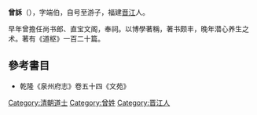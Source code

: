 '''曾訸'''（{{bd|?||?|}}），字端伯，自号至游子，福建[[晋江|晋江]]人。

早年曾擔任尚书郎、直宝文阁，奉祠。以博學著稱，著书颇丰，晚年潜心养生之术。著有《道枢》一百二十篇。

== 參考書目 ==
*乾隆《泉州府志》卷五十四《文苑》
[[Category:清朝道士|Category:清朝道士]]
[[Category:曾姓|Category:曾姓]]
[[Category:晋江人|Category:晋江人]]